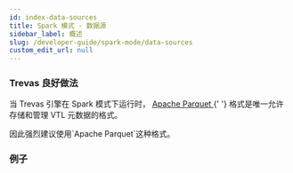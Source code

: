 ```yaml
---
id: index-data-sources
title: Spark 模式 - 数据源
sidebar_label: 概述
slug: /developer-guide/spark-mode/data-sources
custom_edit_url: null
---
```



### Trevas 良好做法

<p>
	当 Trevas 引擎在 Spark 模式下运行时，
	<a href={useBaseUrl('/developer-guide/spark-mode/data-sources/parquet')}>
		Apache Parquet
	</a>{' '}
	格式是唯一允许存储和管理 VTL 元数据的格式。
</p>
<p>因此强烈建议使用`Apache Parquet`这种格式。</p>

### 例子

<div>
	<div className="row">
		<div className="col">
			<Card
				title="Apache Parquet"
				page={useBaseUrl('/developer-guide/spark-mode/data-sources/parquet')}
			/>
		</div>
		<div className="col">
			<Card
				title="CSV"
				page={useBaseUrl('/developer-guide/spark-mode/data-sources/csv')}
			/>
		</div>
		<div className="col">
			<Card
				title="JDBC"
				page={useBaseUrl('/developer-guide/spark-mode/data-sources/jdbc')}
			/>
		</div>
	</div>
	<div className="row">
		<div className="col">
			<Card
				title="SDMX"
				page={useBaseUrl('/developer-guide/spark-mode/data-sources/sdmx')}
			/>
		</div>
		<div className="col">
			<Card
				title="Others"
				page={useBaseUrl('/developer-guide/spark-mode/data-sources/others')}
			/>
		</div>
	</div>
</div>
